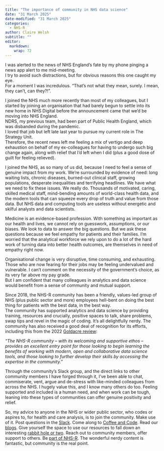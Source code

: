 ```yaml
---
title: "The importance of community in NHS data science"
date: "31 March 2025"
date-modified: "31 March 2025"
categories:
  - NHS-R
author: Claire Welsh
subtitle: ""
editor: 
  markdown: 
    wrap: 72
---
```


I was alerted to the news of NHS England’s fate by my phone pinging a
news app alert to me mid-meeting.\
I try to avoid such distractions, but for obvious reasons this one
caught my eye.\
For a moment I was incredulous. “That’s not what they mean, surely. I
mean, they can’t, can they?!”.

I joined the NHS much more recently than most of my colleagues, but I
started by joining an organisation that had barely begun to settle into
its new home in NHS Digital before the announcement came that we’d be
moving into NHS England.\
NDRS, my previous team, had been part of Public Health England, which
was disbanded during the pandemic.\
I loved that job but left late last year to pursue my current role in
The Strategy Unit.\
Therefore, the recent news left me feeling a mix of vertigo and deep
exhaustion on behalf of my ex-colleagues for having to undergo such big
change again, along with relief that I’d left when I did (plus a good
dose of guilt for feeling relieved).

I joined the NHS, as so many of us did, because I need to feel a sense
of genuine impact from my work. We’re surrounded by evidence of need:
long waiting lists, chronic diseases, burned-out clinical staff, growing
populations, desperate inequalities and terrifying headlines. We have
what we need to fix these issues. We really do. Thousands of motivated,
caring, skilled medical staff, mind-bending amounts of world-class
health data, and the modern tools that can squeeze every drop of truth
and value from those data. But NHS data and computing tools are useless
without energetic and skilful analysts and data scientists.

Medicine is an evidence-based profession. With something as important as
our health and lives, we cannot rely on guesswork, assumptions, or our
biases. We look to data to answer the big questions. But we ask these
questions because we feel empathy for patients and their families. I’m
worried that the analytical workforce we rely upon to do a lot of the
hard work of turning data into better health outcomes, are themselves in
need of empathy right now.

Organisational change is very disruptive, time consuming, and
exhausting. Those who are now fearing for their jobs may be feeling
undervalued and vulnerable. I can’t comment on the necessity of the
government’s choice, as its very far above my pay grade.\
But I am confident that many colleagues in analytics and data science
would benefit from a sense of community and mutual support.

Since 2018, the NHS-R community has been a friendly, values-led group of
NHS (plus public sector and more) employees hell-bent on doing the best
thing for patients with the best data, in the best way.\
The community has supported analytics and data science by providing
training, resources and crucially, positive spaces to talk, share
problems, swap tips and revel in the magic of coding. It’s all
delightfully nerdy. The community has also received a good deal of
recognition for its efforts, including this from the 2022 [Goldacre
review](https://www.gov.uk/government/publications/better-broader-safer-using-health-data-for-research-and-analysis/better-broader-safer-using-health-data-for-research-and-analysis):

*“The NHS-R community – with its welcoming and supportive ethos –
provides an excellent entry point for those looking to begin learning
the benefits of working with modern, open and collaborative data science
tools, and those looking to further develop their skills by accessing
the expertise in the community.”*

Through the community’s Slack group, and the direct links to other
community members I have forged through it, I’ve been able to chat,
commiserate, vent, argue and de-stress with like-minded colleagues from
across the NHS. I hugely value this, and I know many others do too.
Feeling supported and included is a human need, and when work can be
tough, leaning into these types of communities can offer genuine
positivity and relief.

So, my advice to anyone in the NHS or wider public sector, who codes or
aspires to, for health and care analysis, is to join the community. Make
use of it. Post questions in the
[Slack](https://nhsrcommunity.slack.com/). Come along to [Coffee and
Code](https://nhsrway.nhsrcommunity.com/community-handbook.html). Read
our [blogs](https://nhsrcommunity.com/blog/). Give yourself the space to
use our resources to fall down an interesting [rabbit hole or
two](https://github.com/nhs-r-community). Reach out to community
members, offer support to others. 
Be [part of NHS-R](https://nhsrcommunity.com/get-involved.html). The
wonderful nerdy content is fantastic, but community is the real point.
